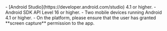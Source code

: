 <PlatformWrapper platform="android">
- [Android Studio](https://developer.android.com/studio) 4.1 or higher.
- Android SDK API Level 16 or higher.
- Two mobile devices running Android 4.1 or higher.
- On the <Vpl k="NAME" /> platform, please ensure that the user has granted **screen capture** permission to the app.
</PlatformWrapper>